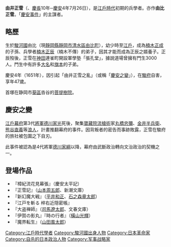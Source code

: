 {{japanese|japanese=由井 正雪|kana=ゆい しょうせつ/まさゆき|romaji=Yui Shōsetsu/Masayuki}}
'''由井正雪'''（{{bd|1605年||1651年|9月10日}}、[[慶長|慶長]]10年─[[慶安_(後光明天皇)|慶安]]4年7月26日），是[[江戶時代|江戶時代]]初期的兵學者。亦作'''由比正雪'''。「[[慶安事件|慶安事件]]」的主謀者。

==略歷==
生於[[駿河國|駿河國]]由比（現[[靜岡縣|靜岡縣]][[靜岡市|靜岡市]][[清水區_(日本)|清水區]][[由比町|由比町]]），幼少時至[[江戶|江戶]]，成為[[楠木正成|楠木正成]]的子孫、兵學者[[楠木正辰|楠木正辰]]（楠木不傳）的弟子，因其才能而成為正辰之婿養子。正辰歿後，正雪在[[神田_(千代田區)|神田]]連雀町開設軍學塾「張孔堂」，據說道場曾擁有門生3000人。門生中有許多[[大名_(稱謂)|大名]]和[[旗本|旗本]]的子弟。

慶安4年（1651年），因引起「由井正雪之亂」（或稱「[[慶安之變|慶安之變]]」），在[[駿府|駿府]]自害，享年47歲。

首塚在静岡市[[葵區|葵區]]沓谷的[[菩提樹院|菩提樹院]]。

==慶安之變==
[[江戶幕府|江戶幕府]]第3代[[德川將軍家|將軍]][[德川家光|德川家光]]死後，聚集[[寶藏院流槍術|寶藏院流槍術]]家[[丸橋忠彌|丸橋忠彌]]、[[金井半兵衛|金井半兵衛]]、[[熊谷直義|熊谷直義]]等[[浪人|浪人]]，計畫推翻幕府的事件。因背叛者的密告而事跡敗露，正雪在駿府的旅社被包圍之下自刃。

此事件被認為是4代將軍[[德川家綱|德川家綱]]以降，幕府由武斷政治轉向文治政治的契機之一。

==登場作品==
* 『樟紀流花見幕張』（慶安太平記）
* 『正雪記』（[[山本周五郎|山本周五郎]]、新潮文庫）
* 『新幻魔大戦』（[[平井和正|平井和正]]、[[石之森章太郎|石之森章太郎]]）
* 『江戸を斬る 梓右近隠密帳』
* 『大盗禅師』（[[司馬遼太郎|司馬遼太郎]]、文春文庫）
* 『伊賀の影丸』『時の行者』（[[橫山光輝|橫山光輝]]）
* 『魔界転生』（[[山田風太郎|山田風太郎]]）

{{Authority control}}
{{DEFAULTSORT:Yui Shosetsu}}

[[Category:江戶時代學者|Category:江戶時代學者]]
[[Category:駿河國出身人物|Category:駿河國出身人物]]
[[Category:日本革命家|Category:日本革命家]]
[[Category:自杀的日本政治人物|Category:自杀的日本政治人物]]
[[Category:军事战略家|Category:军事战略家]]